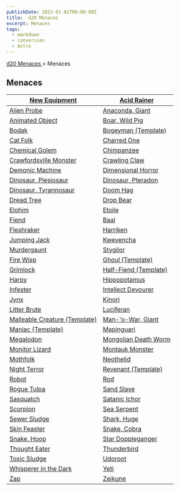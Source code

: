 ```yaml
---
publishDate: 2023-01-02T00:00:00Z
title:  d20 Menaces 
excerpt: Menaces
tags:
  - markdown
  - conversion
  - Astro
---
```


[ d20 Menaces ](/#menacesD20) > Menaces

##  Menaces

| [ New Equipment ](menaces-d20-menaces-new-equipment) | [ Acid Rainer ](menaces-d20-menaces-acid-rainer) |
|--------------------------------|--------------------------------|
| [ Alien Probe ](menaces-d20-menaces-alien-probe) | [ Anaconda, Giant ](menaces-d20-menaces-anaconda-giant) |
| [ Animated Object ](menaces-d20-menaces-animated-object) | [ Boar, Wild Pig ](menaces-d20-menaces-boar-wild-pig) |
| [ Bodak ](menaces-d20-menaces-bodak) | [ Bogeyman (Template) ](menaces-d20-menaces-bogeyman-template) |
| [ Cat Folk ](menaces-d20-menaces-cat-folk) | [ Charred One ](menaces-d20-menaces-charred-one) |
| [ Chemical Golem ](menaces-d20-menaces-chemical-golem) | [ Chimpanzee ](menaces-d20-menaces-chimpanzee) |
| [ Crawfordsville Monster ](menaces-d20-menaces-crawfordsville-monster) | [ Crawling Claw ](menaces-d20-menaces-crawling-claw) |
| [ Demonic Machine ](menaces-d20-menaces-demonic-machine) | [ Dimensional Horror ](menaces-d20-menaces-dimensional-horror) |
| [ Dinosaur, Plesiosaur ](menaces-d20-menaces-dinosaur-plesiosaur) | [ Dinosaur, Pteradon ](menaces-d20-menaces-dinosaur-pteradon) |
| [ Dinosaur, Tyrannosaur ](menaces-d20-menaces-dinosaur-tyrannosaur) | [ Doom Hag ](menaces-d20-menaces-doom-hag) |
| [ Dread Tree ](menaces-d20-menaces-dread-tree) | [ Drop Bear ](menaces-d20-menaces-drop-bear) |
| [ Elohim ](menaces-d20-menaces-elohim) | [ Etoile ](menaces-d20-menaces-etoile) |
| [ Fiend ](menaces-d20-menaces-fiend-index) | [ Baal ](menaces-d20-menaces-fiend-baal) |
| [ Fleshraker ](menaces-d20-menaces-fiend-fleshraker) | [ Harriken ](menaces-d20-menaces-fiend-harriken) |
| [ Jumping Jack ](menaces-d20-menaces-fiend-jumping-jack) | [ Kwevencha ](menaces-d20-menaces-fiend-kwevencha) |
| [ Murdergaunt ](menaces-d20-menaces-fiend-murdergaunt) | [ Stygilor ](menaces-d20-menaces-fiend-stygilor) |
| [ Fire Wisp ](menaces-d20-menaces-fire-wisp) | [ Ghoul (Template) ](menaces-d20-menaces-ghoul-template) |
| [ Grimlock ](menaces-d20-menaces-grimlock) | [ Half-Fiend (Template) ](menaces-d20-menaces-half-fiend-template) |
| [ Harpy ](menaces-d20-menaces-harpy) | [ Hippopotamus ](menaces-d20-menaces-hippopotamus) |
| [ Infester ](menaces-d20-menaces-infester) | [ Intellect Devourer ](menaces-d20-menaces-intellect-devourer) |
| [ Jynx ](menaces-d20-menaces-jynx) | [ Kinori ](menaces-d20-menaces-kinori) |
| [ Litter Brute ](menaces-d20-menaces-litter-brute) | [ Luciferan ](menaces-d20-menaces-luciferan) |
| [ Malleable Creature (Template) ](menaces-d20-menaces-malleable-creature-template) | [ Man-'o-War, Giant ](menaces-d20-menaces-man-o-war-giant) |
| [ Maniac (Template) ](menaces-d20-menaces-maniac-template) | [ Mapinguari ](menaces-d20-menaces-mapinguari) |
| [ Megalodon ](menaces-d20-menaces-megalodon) | [ Mongolian Death Worm ](menaces-d20-menaces-mongolian-death-worm) |
| [ Monitor Lizard ](menaces-d20-menaces-monitor-lizard) | [ Montauk Monster ](menaces-d20-menaces-montauk-monster) |
| [ Mothfolk ](menaces-d20-menaces-mothfolk) | [ Neothelid ](menaces-d20-menaces-neothelid) |
| [ Night Terror ](menaces-d20-menaces-night-terror) | [ Revenant (Template) ](menaces-d20-menaces-revenant-template) |
| [ Robot ](menaces-d20-menaces-robot) | [ Rod ](menaces-d20-menaces-rod) |
| [ Rogue Tulpa ](menaces-d20-menaces-rogue-tulpa) | [ Sand Slave ](menaces-d20-menaces-sand-slave) |
| [ Sasquatch ](menaces-d20-menaces-sasquatch) | [ Satanic Ichor ](menaces-d20-menaces-satanic-ichor) |
| [ Scorpion ](menaces-d20-menaces-scorpion) | [ Sea Serpent ](menaces-d20-menaces-sea-serpent) |
| [ Sewer Sludge ](menaces-d20-menaces-sewer-sludge) | [ Shark, Huge ](menaces-d20-menaces-shark-huge) |
| [ Skin Feaster ](menaces-d20-menaces-skin-feaster) | [ Snake, Cobra ](menaces-d20-menaces-snake-cobra) |
| [ Snake, Hoop ](menaces-d20-menaces-snake-hoop) | [ Star Doppleganger ](menaces-d20-menaces-star-doppleganger) |
| [ Thought Eater ](menaces-d20-menaces-thought-eater) | [ Thunderbird ](menaces-d20-menaces-thunderbird) |
| [ Toxic Sludge ](menaces-d20-menaces-toxic-sludge) | [ Udoroot ](menaces-d20-menaces-udoroot) |
| [ Whisperer in the Dark ](menaces-d20-menaces-whisperer-in-the-dark) | [ Yeti ](menaces-d20-menaces-yeti) |
| [ Zap ](menaces-d20-menaces-zap) | [ Zeikune ](menaces-d20-menaces-zeikune) |
